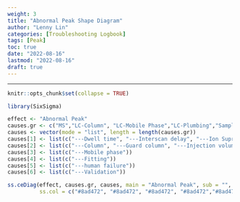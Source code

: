 ```yaml
---
weight: 3
title: "Abnormal Peak Shape Diagram"
author: "Lenny Lin"
categories: [Troubleshooting Logbook]
tags: [Peak]
toc: true
date: "2022-08-16"
lastmod: "2022-08-16"
draft: true
---
```



<!--more-->

---

```r
knitr::opts_chunk$set(collapse = TRUE)
```

```r
library(SixSigma)
```


```r
effect <- "Abnormal Peak"
causes.gr <- c("MS","LC-Column", "LC-Mobile Phase","LC-Plumbing","Sample Prep", "Service")
causes <- vector(mode = "list", length = length(causes.gr))
causes[1] <- list(c("---Dwell time", "---Interscan delay", "---Ion Supression"))
causes[2] <- list(c("---Column", "---Guard column", "---Injection volume", "---Injection solution", "---Composition"))
causes[3] <- list(c("---Mobile phase"))
causes[4] <- list(c("---Fitting"))
causes[5] <- list(c("---human failure"))
causes[6] <- list(c("---Validation"))

ss.ceDiag(effect, causes.gr, causes, main = "Abnormal Peak", sub = "",
          ss.col = c("#8ad472", "#8ad472", "#8ad472", "#8ad472","#8ad472"))
```





